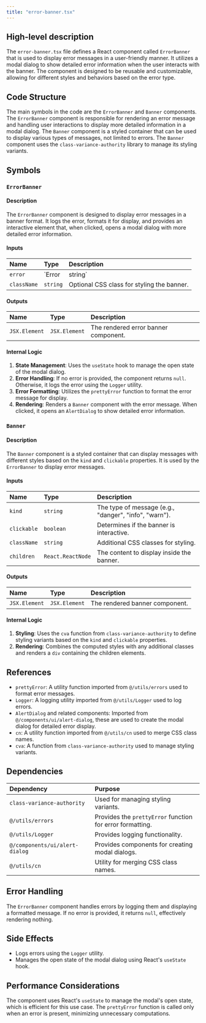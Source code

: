 ```yaml
---
title: "error-banner.tsx"
---
```


## High-level description

The `error-banner.tsx` file defines a React component called `ErrorBanner` that is used to display error messages in a user-friendly manner. It utilizes a modal dialog to show detailed error information when the user interacts with the banner. The component is designed to be reusable and customizable, allowing for different styles and behaviors based on the error type.

## Code Structure

The main symbols in the code are the `ErrorBanner` and `Banner` components. The `ErrorBanner` component is responsible for rendering an error message and handling user interactions to display more detailed information in a modal dialog. The `Banner` component is a styled container that can be used to display various types of messages, not limited to errors. The `Banner` component uses the `class-variance-authority` library to manage its styling variants.

## Symbols

### `ErrorBanner`
#### Description
The `ErrorBanner` component is designed to display error messages in a banner format. It logs the error, formats it for display, and provides an interactive element that, when clicked, opens a modal dialog with more detailed error information.

#### Inputs
| Name      | Type          | Description                      |
|:----------|:--------------|:---------------------------------|
| `error`   | `Error | string` | The error message or object to display. |
| `className` | `string`    | Optional CSS class for styling the banner. |

#### Outputs
| Name | Type | Description |
|:-----|:-----|:------------|
| `JSX.Element` | `JSX.Element` | The rendered error banner component. |

#### Internal Logic
1. **State Management**: Uses the `useState` hook to manage the open state of the modal dialog.
2. **Error Handling**: If no error is provided, the component returns `null`. Otherwise, it logs the error using the `Logger` utility.
3. **Error Formatting**: Utilizes the `prettyError` function to format the error message for display.
4. **Rendering**: Renders a `Banner` component with the error message. When clicked, it opens an `AlertDialog` to show detailed error information.

### `Banner`
#### Description
The `Banner` component is a styled container that can display messages with different styles based on the `kind` and `clickable` properties. It is used by the `ErrorBanner` to display error messages.

#### Inputs
| Name       | Type   | Description                          |
|:-----------|:-------|:-------------------------------------|
| `kind`     | `string` | The type of message (e.g., "danger", "info", "warn"). |
| `clickable`| `boolean` | Determines if the banner is interactive. |
| `className`| `string` | Additional CSS classes for styling. |
| `children` | `React.ReactNode` | The content to display inside the banner. |

#### Outputs
| Name | Type | Description |
|:-----|:-----|:------------|
| `JSX.Element` | `JSX.Element` | The rendered banner component. |

#### Internal Logic
1. **Styling**: Uses the `cva` function from `class-variance-authority` to define styling variants based on the `kind` and `clickable` properties.
2. **Rendering**: Combines the computed styles with any additional classes and renders a `div` containing the children elements.

## References

- `prettyError`: A utility function imported from `@/utils/errors` used to format error messages.
- `Logger`: A logging utility imported from `@/utils/Logger` used to log errors.
- `AlertDialog` and related components: Imported from `@/components/ui/alert-dialog`, these are used to create the modal dialog for detailed error display.
- `cn`: A utility function imported from `@/utils/cn` used to merge CSS class names.
- `cva`: A function from `class-variance-authority` used to manage styling variants.

## Dependencies

| Dependency | Purpose |
|:-----------|:--------|
| `class-variance-authority` | Used for managing styling variants. |
| `@/utils/errors` | Provides the `prettyError` function for error formatting. |
| `@/utils/Logger` | Provides logging functionality. |
| `@/components/ui/alert-dialog` | Provides components for creating modal dialogs. |
| `@/utils/cn` | Utility for merging CSS class names. |

## Error Handling

The `ErrorBanner` component handles errors by logging them and displaying a formatted message. If no error is provided, it returns `null`, effectively rendering nothing.

## Side Effects

- Logs errors using the `Logger` utility.
- Manages the open state of the modal dialog using React's `useState` hook.

## Performance Considerations

The component uses React's `useState` to manage the modal's open state, which is efficient for this use case. The `prettyError` function is called only when an error is present, minimizing unnecessary computations.